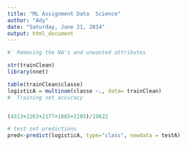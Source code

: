 ```yaml
---
title: "ML Assignment Data  Science"
author: "Ady"
date: "Saturday, June 21, 2014"
output: html_document
---
```




```r
#  Removing the NA's and unwanted attributes

str(trainClean)
library(nnet)

table(trainClean$classe)
logisticA = multinom(classe ~., data= trainClean)
#  Training set accuracy 


(4313+2263+2177+1865+2105)/19622 

# test set predictions
pred<-predict(logisticA, type="class", newdata = testA)
```



